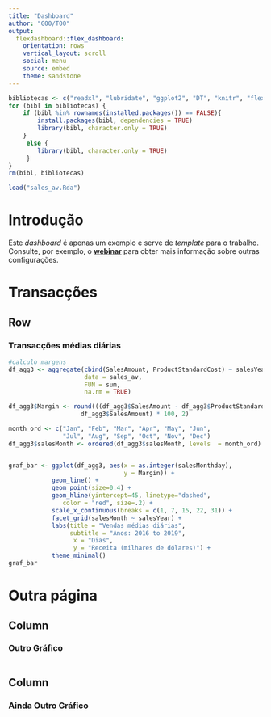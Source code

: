 ```yaml
---
title: "Dashboard"
author: "G00/T00"
output: 
  flexdashboard::flex_dashboard:
    orientation: rows
    vertical_layout: scroll
    social: menu
    source: embed
    theme: sandstone
---
```


```r
bibliotecas <- c("readxl", "lubridate", "ggplot2", "DT", "knitr", "flexdashboard")
for (bibl in bibliotecas) {
    if (bibl %in% rownames(installed.packages()) == FALSE){
        install.packages(bibl, dependencies = TRUE)
        library(bibl, character.only = TRUE)    
    }
     else {
        library(bibl, character.only = TRUE)
     }
}
rm(bibl, bibliotecas)

load("sales_av.Rda")
```

# Introdução {.sidebar}
Este _dashboard_ é apenas um exemplo e serve de _template_ para o trabalho.
Consulte, por exemplo, o [**webinar**](https://www.rstudio.com/resources/webinars/introducing-flexdashboards/) para obter mais informação sobre outras configurações.


# Transacções

## Row {data-heigth=850}


### Transacções médias diárias
```r
#calculo margens
df_agg3 <- aggregate(cbind(SalesAmount, ProductStandardCost) ~ salesYear + salesMonth + salesMonthday,
                     data = sales_av, 
                     FUN = sum, 
                     na.rm = TRUE)

df_agg3$Margin <- round(((df_agg3$SalesAmount - df_agg3$ProductStandardCost) / 
                    df_agg3$SalesAmount) * 100, 2)

month_ord <- c("Jan", "Feb", "Mar", "Apr", "May", "Jun", 
               "Jul", "Aug", "Sep", "Oct", "Nov", "Dec")
df_agg3$salesMonth <- ordered(df_agg3$salesMonth, levels  = month_ord)


graf_bar <- ggplot(df_agg3, aes(x = as.integer(salesMonthday), 
                                y = Margin)) +
            geom_line() + 
            geom_point(size=0.4) +
            geom_hline(yintercept=45, linetype="dashed", 
               color = "red", size=.2) +
            scale_x_continuous(breaks = c(1, 7, 15, 22, 31)) +
            facet_grid(salesMonth ~ salesYear) +
            labs(title = "Vendas médias diárias",
                 subtitle = "Anos: 2016 to 2019",
                  x = "Dias",
                  y = "Receita (milhares de dólares)") +
            theme_minimal()
graf_bar
```



# Outra página

## Column {data-width=650}

### Outro Gráfico
```r

```


## Column {data-width=350}

### Ainda Outro Gráfico
```r

```